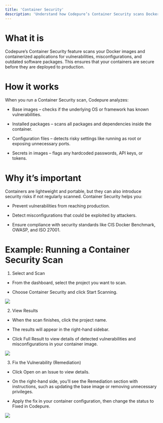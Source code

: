```yaml
---
title: 'Container Security'
description: 'Understand how Codepure’s Container Security scans Docker images and containers for vulnerabilities and misconfigurations.'
---
```


# What it is
Codepure’s Container Security feature scans your Docker images and containerized applications for vulnerabilities, misconfigurations, and outdated software packages. This ensures that your containers are secure before they are deployed to production.

# How it works
When you run a Container Security scan, Codepure analyzes:

* Base images – checks if the underlying OS or framework has known vulnerabilities.

* Installed packages – scans all packages and dependencies inside the container.

* Configuration files – detects risky settings like running as root or exposing unnecessary ports.

* Secrets in images – flags any hardcoded passwords, API keys, or tokens.

# Why it’s important
Containers are lightweight and portable, but they can also introduce security risks if not regularly scanned. Container Security helps you:

* Prevent vulnerabilities from reaching production.

* Detect misconfigurations that could be exploited by attackers.

* Ensure compliance with security standards like CIS Docker Benchmark, OWASP, and ISO 27001.

# Example: Running a Container Security Scan

1. Select and Scan

* From the dashboard, select the project you want to scan.

* Choose Container Security and click Start Scanning.

<Frame>
  <img src="/assets/container_security1.PNG" style={{ borderRadius: '0.5rem' }} />
</Frame>

2. View Results

* When the scan finishes, click the project name.

* The results will appear in the right-hand sidebar.

* Click Full Result to view details of detected vulnerabilities and misconfigurations in your container image.

<Frame>
  <img src="/assets/container_security-results.png" style={{ borderRadius: '0.5rem' }} />
</Frame>

3. Fix the Vulnerability (Remediation)

* Click Open on an Issue to view details.

* On the right-hand side, you’ll see the Remediation section with instructions, such as updating the base image or removing unnecessary privileges.

* Apply the fix in your container configuration, then change the status to Fixed in Codepure.

<Frame>
  <img src="/assets/container_security-results1.png" style={{ borderRadius: '0.5rem' }} />
</Frame>

